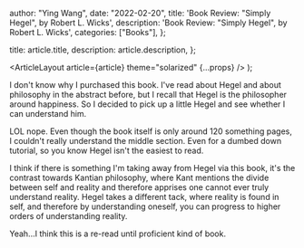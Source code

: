 
  author: "Ying Wang",
  date: "2022-02-20",
  title: 'Book Review: "Simply Hegel", by Robert L. Wicks',
  description: 'Book Review: "Simply Hegel", by Robert L. Wicks',
  categories: ["Books"],
};

  title: article.title,
  description: article.description,
};

  <ArticleLayout article={article} theme="solarized" {...props} />
);

I don't know why I purchased this book. I've read about Hegel and about
philosophy in the abstract before, but I recall that Hegel is the philosopher
around happiness. So I decided to pick up a little Hegel and see whether I can
understand him.

LOL nope. Even though the book itself is only around 120 something pages, I
couldn't really understand the middle section. Even for a dumbed down tutorial,
so you know Hegel isn't the easiest to read.

I think if there is something I'm taking away from Hegel via this book, it's the
contrast towards Kantian philosophy, where Kant mentions the divide between self
and reality and therefore apprises one cannot ever truly understand reality.
Hegel takes a different tack, where reality is found in self, and therefore by
understanding oneself, you can progress to higher orders of understanding
reality.

Yeah...I think this is a re-read until proficient kind of book.
